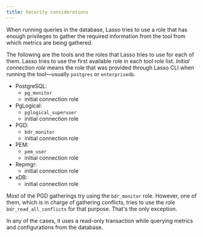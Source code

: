 ```yaml
---
title: Security considerations
---
```


When running queries in the database, Lasso tries to use a role that
has enough privileges to gather the required information from the tool from which metrics are being gathered.

The following are the tools and the roles that Lasso tries to use for
each of them. Lasso tries to use the first available role in each
tool role list. *Initial connection role* means the role that was provided through Lasso CLI when running the
tool&mdash;usually `postgres` or `enterprisedb`.

- PostgreSQL:
    - `pg_monitor`
    - initial connection role
- PgLogical:
    - `pglogical_superuser`
    - initial connection role
- PGD:
    - `bdr_monitor`
    - initial connection role
- PEM:
    - `pem_user`
    - initial connection role
- Repmgr:
    - initial connection role
- xDB:
    - initial connection role

Most of the PGD gatherings try using the `bdr_monitor` role. However, one of
them, which is in charge of gathering conflicts, tries to use the role
`bdr_read_all_conflicts` for that purpose. That's the only exception.

In any of the cases, it uses a read-only transaction while querying metrics
and configurations from the database.
